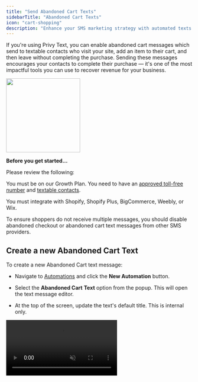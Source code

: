 ```yaml
---
title: "Send Abandoned Cart Texts"
sidebarTitle: "Abandoned Cart Texts"
icon: "cart-shopping"
description: "Enhance your SMS marketing strategy with automated texts that recover carts."
---
```


If you're using Privy Text, you can enable abandoned cart messages which send to textable contacts who visit your site, add an item to their cart, and then leave without completing the purchase. Sending these messages encourages your contacts to complete their purchase — it's one of the most impactful tools you can use to recover revenue for your business.

<img height="200" src="/images/automations/example-ace-text.png" />

**Before you get started...**

Please review the following:

<Icon icon="check" /> You must be on our Growth Plan. You need to have an [approved toll-free number](https://privy.mintlify.app/docs/learn/compliance/toll-free-verification) and [textable contacts](https://privy.mintlify.app/docs/learn/compliance/understand-sms-consent).

<Icon icon="check" /> You must integrate with Shopify, Shopify Plus, BigCommerce, Weebly, or Wix.

<Icon icon="check" /> To ensure shoppers do not receive multiple messages, you should disable abandoned checkout or abandoned cart text messages from other SMS providers. 

## Create a new Abandoned Cart Text

To create a new Abandoned Cart text message:

* Navigate to [Automations](https://dashboard.privy.com/automations) and click the **New Automation** button.

* Select the **Abandoned Cart** **Text** option from the popup. This will open the text message editor.

* At the top of the screen, update the text's default title. This is internal only.

<video autoPlay muted loop playsInline className="create-ac-text" src="/images/automations/create-abandoned-cart-text.mp4" />

## Write your text message

Under **Text Message Content**, start to type out and write your message. A preview of your message will appear on the right side.

Be sure to personalize your message with a Coupon Code (if necessary) and a Cart URL so that your recipient can find their way to check out. Use the **Personalization tags** dropdown menu to insert these into your message!

## Edit your settings

Scroll to find, edit, and save your Trigger and Coupon settings:

<video autoPlay muted loop playsInline className="edit-ac-text-settings" src="/images/automations/abandoned-cart-text-settings.mp4" />

### Minimum/Maximum Cart Value

This setting is optional. It allows you to restrict this text from triggering unless the customers’ cart meets a certain minimum or maximum subtotal in their cart. By default, this is set to a minimum cart value of $1 with no maximum cart value, which means that carts with any and all value will receive this message once they are abandoned by a textable contact.

### Products/Collections

This setting is optional. It allows you to restrict this text from triggering unless the customers’ cart contains your selected products or collections. By default, this setting is disabled, which means that an abandoned cart will trigger this message regardless of which products are in the cart.

### Time since last seen

Configure your time delay to determine how long you wait to trigger your text after the cart is abandoned by your textable contact.

### Coupon

If you are including a coupon code personalization tag in your text message, make sure that you attach the desired coupon in this section.

## Activate your text

Once your message is ready, select the **Activate** button at the top of the editor. Moving forward, the text will be sent to all eligible contacts who meet the criteria you set.

<img height="200" src="/images/automations/activate-abandoned-cart-text.png" />

<Warning>
  Phone carrier policies mandate that only 1 Abandoned Cart Text can be sent per Cart Abandonment. We will not send any messages that do not follow this policy.
</Warning>

After you activate your Abandoned Cart Text, you can [review its performance](https://privy.mintlify.app/docs/learn/automations/automations-reporting) at any time.

## Deactivate your text

If you need to disable your Abandoned Cart Text:

* Navigate to [Automations](https://dashboard.privy.com/automations).&#x20;

* Locate and select your Abandoned Cart Text.

* In the upper right, select the **Deactivate** button and confirm your decision.

<video autoPlay muted loop playsInline className="deactivate-ac-text" src="/images/automations/deactivate-abandoned-cart-text.mp4" />
